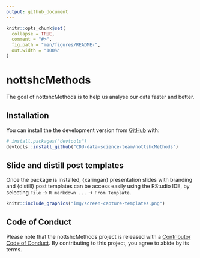 ```yaml
---
output: github_document
---
```


<!-- README.md is generated from README.Rmd. Please edit that file -->

```r
knitr::opts_chunk$set(
  collapse = TRUE,
  comment = "#>",
  fig.path = "man/figures/README-",
  out.width = "100%"
)
```

# nottshcMethods

<!-- badges: start -->
<!-- badges: end -->

The goal of nottshcMethods is to help us analyse our data faster and better.

## Installation

You can install the the development version from [GitHub](https://github.com/) with:

``` r
# install.packages("devtools")
devtools::install_github("CDU-data-science-team/nottshcMethods")
```

## Slide and distill post templates

Once the package is installed, {xaringan} presentation slides with branding and {distill} post templates can be access easily using the RStudio IDE, by selecting `File` -\> `R markdown ...` -\> `From Template`.

```r
knitr::include_graphics("img/screen-capture-templates.png")
```

## Code of Conduct
  
Please note that the nottshcMethods project is released with a [Contributor Code of Conduct](https://contributor-covenant.org/version/2/0/CODE_OF_CONDUCT.html). 
By contributing to this project, you agree to abide by its terms.
